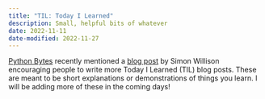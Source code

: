 ```yaml
---
title: "TIL: Today I Learned"
description: Small, helpful bits of whatever
date: 2022-11-11
date-modified: 2022-11-27
---
```


[Python Bytes][python-bytes] recently mentioned a [blog post][willison-blog] by Simon Willison encouraging people to write more Today I Learned (TIL) blog posts. These are meant to be short explanations or demonstrations of things you learn.
I will be adding more of these in the coming days!

[python-bytes]: https://pythonbytes.fm/episodes/show/309/when-malware-pocs-are-themselves-malware
[willison-blog]: https://simonwillison.net/2022/Nov/6/what-to-blog-about/?utm_source=pocket_saves


